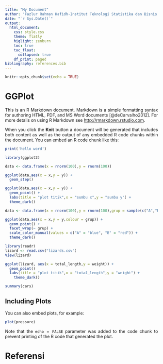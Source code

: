 ```yaml
---
title: "My Document"
author: "Fazlur Rahman Hafidh-Institut Teknologi Statistika dan Bisnis Muhammadiyah"
date: "`r Sys.Date()`"
output: 
  html_document:
    css: style.css
    theme: flatly
    higlight: zenburn
    toc: true
    toc_float:
      collapsed: true
    df_print: paged
bibliography: references.bib
---
```


```{=html}
<style>
body{
text-align: justify}
</style>
```
```r
knitr::opts_chunk$set(echo = TRUE)
```

# GGPlot

This is an R Markdown document. Markdown is a simple formatting syntax for authoring HTML, PDF, and MS Word documents [@deCarvalho2012]. For more details on using R Markdown see <http://rmarkdown.rstudio.com>.

When you click the **Knit** button a document will be generated that includes both content as well as the output of any embedded R code chunks within the document. You can embed an R code chunk like this:
```r
print('hello word')
```
```r
library(ggplot2)

data <- data.frame(x = rnorm(100),y = rnorm(100))

ggplot(data,aes(x = x,y = y)) +
  geom_step()
```

```r
ggplot(data,aes(x = x,y = y)) +
  geom_point() +
  labs(title = "plot titik",x = "sumbu x",y = "sumbu y") +
  theme_dark()
```

```r
data <- data.frame(x = rnorm(100),y = rnorm(100),grup = sample(c("A","B"),100,replace = TRUE))

ggplot(data,aes(x = x,y = y,colour = grup)) +
  geom_point() +
  facet_wrap(~ grup) +
  scale_color_manual(values = c("A" = "blue", "B" = "red")) +
  theme_dark()
```

```r
library(readr)
lizard <- read.csv("lizards.csv")
View(lizard)
```

```r
ggplot(lizard, aes(x = total_length,y = weight)) +
  geom_point()
  labs(title = "plot titik",x = "total_length",y = "weight") +
    theme_dark()
```


```r
summary(cars)
```

## Including Plots

You can also embed plots, for example:

```r
plot(pressure)
```

Note that the `echo = FALSE` parameter was added to the code chunk to prevent printing of the R code that generated the plot.

# Referensi

